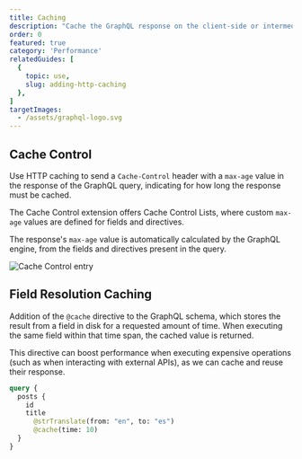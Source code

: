 ```yaml
---
title: Caching
description: "Cache the GraphQL response on the client-side or intermediate stages between client and server (such as a CDN) via standard HTTP caching."
order: 0
featured: true
category: 'Performance'
relatedGuides: [
  {
    topic: use,
    slug: adding-http-caching
  },
]
targetImages:
  - /assets/graphql-logo.svg
---
```


## Cache Control

Use HTTP caching to send a `Cache-Control` header with a `max-age` value in the response of the GraphQL query, indicating for how long the response must be cached.

The Cache Control extension offers Cache Control Lists, where custom `max-age` values are defined for fields and directives.

The response's `max-age` value is automatically calculated by the GraphQL engine, from the fields and directives present in the query.

![Cache Control entry](/assets/extensions/upstream-pro/cache-control-entry.png "Cache Control entry")

## Field Resolution Caching

Addition of the `@cache` directive to the GraphQL schema, which stores the result from a field in disk for a requested amount of time. When executing the same field within that time span, the cached value is returned.

This directive can boost performance when executing expensive operations (such as when interacting with external APIs), as we can cache and reuse their response.

```graphql
query {
  posts {
    id
    title
      @strTranslate(from: "en", to: "es")
      @cache(time: 10)
  }
}
```
